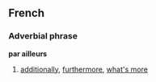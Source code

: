 ==French==
===Adverbial phrase===
'''par ailleurs'''

#[[additionally]], [[furthermore]], [[what's more]]